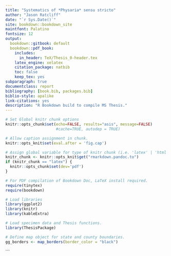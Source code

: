 ```yaml
---
title: "Systematics of *Physaria* sensu stricto"
author: "Jason Ratcliff"
date: "`r Sys.Date()`"
site: bookdown::bookdown_site
maintfont: Palatino
fontsize: 12
output:
  bookdown::gitbook: default
  bookdown::pdf_book:
    includes:
      in_header: TeX/Thesis_0-header.tex
    latex_engine: xelatex
    citation_package: natbib
    toc: false
    keep_tex: yes
subparagraph: true
documentclass: report
bibliography: [book.bib, packages.bib]
biblio-style: apalike
link-citations: yes
description: "R Bookdown build to compile MS Thesis."
---
```


```r
# Set Global knitr chunk options
knitr::opts_chunk$set(echo=FALSE, results="asis", message=FALSE) 
                      #cache=TRUE, autodep = TRUE)

# Allow caption assignment in chunk.
knitr::opts_knit$set(eval.after = 'fig.cap')

# Assign global variable for type of knitr chunk (i.e. 'latex' | 'html').
knitr_chunk <- knitr::opts_knit$get("rmarkdown.pandoc.to")
if (knitr_chunk == "latex") {
  knitr::opts_chunk$set(dev='pdf')
}

```

\include{TeX/Thesis_1-copyright}

\include{TeX/Thesis_2-abstract-title}

\include{TeX/Thesis_3-abstract}

\include{TeX/Thesis_4-thesis-title}

\include{TeX/Thesis_5-approval}

\include{TeX/Thesis_6-tables}

```r

# For PDF compilation of Bookdown Doc, LaTeX install required.
require(tinytex)
require(bookdown)

# Load libraries
library(ggplot2)
library(knitr)
library(kableExtra)

# Load specimen data and Thesis functions.
library(ThesisPackage)

# Define map object for state and county boundaries.
gg_borders <- map_borders(border_color = "black")

```




```
